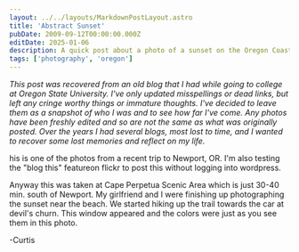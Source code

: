 ```yaml
---
layout: ../../layouts/MarkdownPostLayout.astro
title: 'Abstract Sunset'
pubDate: 2009-09-12T00:00:00.000Z
editDate: 2025-01-06
description: A quick post about a photo of a sunset on the Oregon Coast
tags: ['photography', 'oregon']
---
```



_This post was recovered from an old blog that I had while going to college at Oregon State University. I've only updated misspellings or dead links, but left any cringe worthy things or immature thoughts. I've decided to leave them as a snapshot of who I was and to see how far I've come. Any photos have been freshly edited and so are not the same as what was originally posted. Over the years I had several blogs, most lost to time, and I wanted to recover some lost memories and reflect on my life._

<DropCap letter='T' />

his is one of the photos from a recent trip to Newport, OR. I'm also testing the "blog this" featureon flickr to post this without logging into wordpress.

Anyway this was taken at Cape Perpetua Scenic Area which is just 30-40 min. south of Newport. My girlfriend and I were finishing up photographing the sunset near the beach. We started hiking up the trail towards the car at devil's churn. This window appeared and the colors were just as you see them in this photo.

-Curtis

